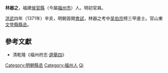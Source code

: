 '''林器之'''，福建[[侯官縣|侯官縣]]（今屬[[福州市|福州市]]）人。明初官員。

[[洪武|洪武]]四年（1371年）辛亥，明朝首開[[會試|會試]]，林器之考中[[吴伯宗|吴伯宗]]榜三甲進士。官山東[[文登縣|文登縣]][[縣丞|縣丞]]。

==參考文獻==
*清乾隆《福州府志·[https://web.archive.org/web/20140504191714/http://www.fzdqw.com/ShowText.asp?ToBook=1411&index=96& 選舉四]》

{{DEFAULTSORT:Lin林}}
{{洪武四年辛亥科殿试金榜}}
[[Category:明朝縣丞|Category:明朝縣丞]]
[[Category:福州人|Category:福州人]]
[[Category:林姓|Qi]]